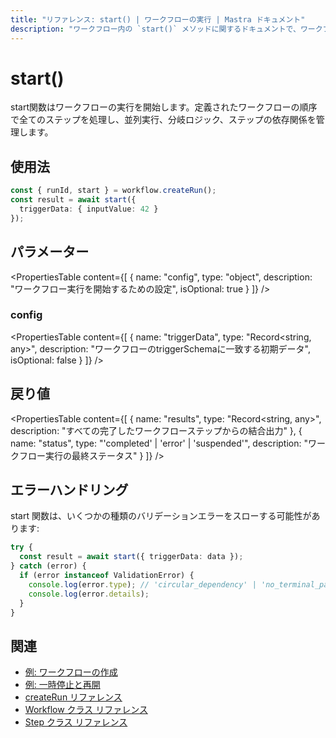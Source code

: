 ```yaml
---
title: "リファレンス: start() | ワークフローの実行 | Mastra ドキュメント"
description: "ワークフロー内の `start()` メソッドに関するドキュメントで、ワークフローの実行を開始します。"
---
```


# start()

start関数はワークフローの実行を開始します。定義されたワークフローの順序で全てのステップを処理し、並列実行、分岐ロジック、ステップの依存関係を管理します。

## 使用法

```typescript copy showLineNumbers
const { runId, start } = workflow.createRun();
const result = await start({ 
  triggerData: { inputValue: 42 } 
});
```

## パラメーター

<PropertiesTable
  content={[
    {
      name: "config",
      type: "object",
      description: "ワークフロー実行を開始するための設定",
      isOptional: true
    }
  ]}
/>

### config

<PropertiesTable
  content={[
    {
      name: "triggerData",
      type: "Record<string, any>",
      description: "ワークフローのtriggerSchemaに一致する初期データ",
      isOptional: false
    }
  ]}
/>

## 戻り値

<PropertiesTable
  content={[
    {
      name: "results",
      type: "Record<string, any>",
      description: "すべての完了したワークフローステップからの結合出力"
    },
    {
      name: "status",
      type: "'completed' | 'error' | 'suspended'",
      description: "ワークフロー実行の最終ステータス"
    }
  ]}
/>

## エラーハンドリング

start 関数は、いくつかの種類のバリデーションエラーをスローする可能性があります:

```typescript copy showLineNumbers
try {
  const result = await start({ triggerData: data });
} catch (error) {
  if (error instanceof ValidationError) {
    console.log(error.type); // 'circular_dependency' | 'no_terminal_path' | 'unreachable_step'
    console.log(error.details);
  }
}
```

## 関連

- [例: ワークフローの作成](../../../examples/workflows/creating-a-workflow.mdx)
- [例: 一時停止と再開](../../../examples/workflows/suspend-and-resume.mdx)
- [createRun リファレンス](./createRun.mdx)
- [Workflow クラス リファレンス](./workflow.mdx)
- [Step クラス リファレンス](./step-class.mdx)
```
